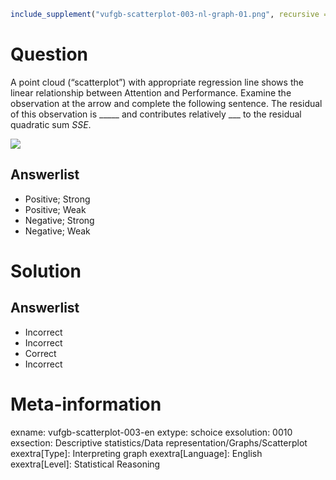 ```r
include_supplement("vufgb-scatterplot-003-nl-graph-01.png", recursive = TRUE)
```
Question
========
  
A point cloud ("scatterplot") with appropriate regression line shows the linear relationship between Attention and Performance. Examine the observation at the arrow and complete the following sentence. The residual of this observation is _____ and contributes relatively ___ to the residual quadratic sum *SSE*. 


![](vufgb-scatterplot-003-nl-graph-01.png)

Answerlist
----------
* Positive; Strong
* Positive; Weak
* Negative; Strong
* Negative; Weak

Solution
========

Answerlist
----------
* Incorrect
* Incorrect
* Correct
* Incorrect

Meta-information
================
exname: vufgb-scatterplot-003-en
extype: schoice
exsolution: 0010
exsection: Descriptive statistics/Data representation/Graphs/Scatterplot
exextra[Type]: Interpreting graph
exextra[Language]: English
exextra[Level]: Statistical Reasoning
